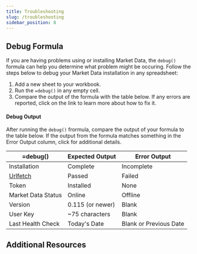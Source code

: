 ```yaml
---
title: Troubleshooting
slug: /troubleshooting
sidebar_position: 8
---
```


## Debug Formula

If you are having problems using or installing Market Data, the `debug()` formula can help you determine what problem might be occuring. Follow the steps below to debug your Market Data installation in any spreadsheet:

1. Add a new sheet to your workbook.
2. Run the `=debug()` in any empty cell.
3. Compare the output of the formula with the table below. If any errors are reported, click on the link to learn more about how to fix it.

#### Debug Output

After running the `debug()` frormula, compare the output of your formula to the table below. If the output from the formula matches something in the Error Output column, click for additional details.

| =debug()           | Expected Output  | Error Output           |
|--------------------|------------------|------------------------|
| Installation       | Complete         | Incomplete             |
| [Urlfetch](/urlfetch)           | Passed           | Failed                 |
| Token              | Installed        | None                   |
| Market Data Status | Online           | Offline                |
| Version            | 0.115 (or newer) | Blank                  |
| User Key           | ~75 characters   | Blank                  |
| Last Health Check  | Today's Date     | Blank or Previous Date |

## Additional Resources


<DocCardList items={useCurrentSidebarCategory().items} />
